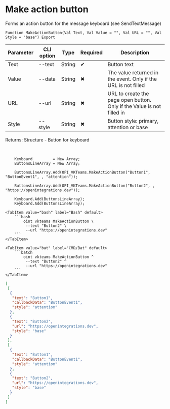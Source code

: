 ﻿---
sidebar_position: 12
---


# Make action button
 Forms an action button for the message keyboard (see SendTextMessage)



`Function MakeActionButton(Val Text, Val Value = "", Val URL = "", Val Style = "base") Export`

  | Parameter | CLI option | Type | Required | Description |
  |-|-|-|-|-|
  | Text | --text | String | &#x2714; | Button text |
  | Value | --data | String | &#x2716; | The value returned in the event. Only if the URL is not filled |
  | URL | --url | String | &#x2716; | URL to create the page open button. Only if the Value is not filled in |
  | Style | --style | String | &#x2716; | Button style: primary, attention or base |

  
  Returns:  Structure - Button for keyboard

<br/>




```bsl title="1C:Enterprise/OneScript code example"
    Keyboard         = New Array;
    ButtonsLineArray = New Array;

    ButtonsLineArray.Add(OPI_VKTeams.MakeActionButton("Button1", "ButtonEvent1", , "attention"));

    ButtonsLineArray.Add(OPI_VKTeams.MakeActionButton("Button2", , "https://openintegrations.dev"));

    Keyboard.Add(ButtonsLineArray);
    Keyboard.Add(ButtonsLineArray);
```
 

 <Tabs>
  
    <TabItem value="bash" label="Bash" default>
        ```bash
            oint vkteams MakeActionButton \
             --text "Button2" \
             --url "https://openintegrations.dev"
        ```
    </TabItem>
  
    <TabItem value="bat" label="CMD/Bat" default>
        ```batch
            oint vkteams MakeActionButton ^
             --text "Button2" ^
             --url "https://openintegrations.dev"
        ```
    </TabItem>
</Tabs>


```json title="Result"
[
 [
  {
   "text": "Button1",
   "callbackData": "ButtonEvent1",
   "style": "attention"
  },
  {
   "text": "Button2",
   "url": "https://openintegrations.dev",
   "style": "base"
  }
 ],
 [
  {
   "text": "Button1",
   "callbackData": "ButtonEvent1",
   "style": "attention"
  },
  {
   "text": "Button2",
   "url": "https://openintegrations.dev",
   "style": "base"
  }
 ]
]
```
